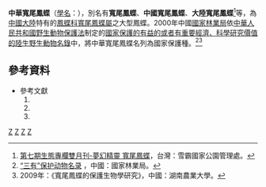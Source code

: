 {{noteTA
|G1=Butterfly
}}
{{Speciesbox 
| taxon = Papilio elwesi
| image = Papilio_elwesi.jpg
| binomial_authority = [[約翰·里奇|Leech]], 1889
| subdivision_ranks = [[變種|異名]]
| subdivision =
* ''Papilio elwesi''<ref>（2008年）：《寬尾鳳蝶屬之親緣關係及保育遺傳研究》，第8頁，台灣：國立臺灣師範大學。</ref>
::Leech, 1889
}}

'''中華寬尾鳳蝶'''（[[學名|學名]]：{{lang|la|''Agehana elwesi''}}），別名有'''寬尾鳳蝶'''、'''中國寬尾鳳蝶'''、'''大陸寬尾鳳蝶'''<ref>[http://www.spnp.gov.tw/Ess/epaPreview.aspx?id=zxfxHDA5dXU%3d 第七期生態專欄雙月刊-夢幻精靈 寬尾鳳蝶]{{Dead link|date=2019年12月 |bot=InternetArchiveBot |fix-attempted=yes }}，台灣：雪霸國家公園管理處。</ref>等，為[[中國大陸|中國大陸]]特有的[[鳳蝶科|鳳蝶科]][[寬尾鳳蝶屬|寬尾鳳蝶屬]]之大型鳳蝶。2000年中國[[國家林業局|國家林業局]]依[[中華人民共和國野生動物保護法|中華人民共和國野生動物保護法]]制定的[[國家保護的有益的或者有重要經濟、科學研究價值的陸生野生動物名錄|國家保護的有益的或者有重要經濟、科學研究價值的陸生野生動物名錄]]中，將中華寬尾鳳蝶名列為國家保護種。<ref>[http://zdx.forestry.gov.cn/portal/bhxh/s/709/content-466654.html “三有”保护动物名录] {{Wayback|url=http://zdx.forestry.gov.cn/portal/bhxh/s/709/content-466654.html |date=20160305051708 }}，中國：國家林業局。</ref><ref>2009年：《寬尾鳳蝶的保護生物學研究》，中國：湖南農業大學。</ref>

== 參考資料 ==
{{reflist}}
* 參考文獻 
*# {{Cite book | author = Yu-Feng Hsu、Ping-Shih Yang | title = 《Systematic Status of Agehana elwesi f. cavaleriei Based on Morphological and Molecular Evidence 》 | location = 台灣 | publisher = Zoological Studies | date = 2009-03 | pages = 48(2):270-279 | ISBN =  | accessdate = 2014-03-21 | url = http://zoolstud.sinica.edu.tw/Journals/48.2/270.pdf | language = en | quote =  | archive-date = 2018-04-06 | archive-url = https://web.archive.org/web/20180406224922/http://zoolstud.sinica.edu.tw/Journals/48.2/270.pdf | dead-url = no }} 
*# {{Cite book | author = 呂至堅 | title = 《寬尾鳳蝶屬之親緣關係及保育遺傳研究》 | location = 台灣 | publisher = 國立臺灣師範大學 | date = 2008 | pages =  | ISBN =  | accessdate = 2014-03-21 | url = http://ndltd.ncl.edu.tw/cgi-bin/gs32/gsweb.cgi/login?o=dnclcdr&s=id=%22096NTNU5105043%22.&searchmode=basic | language = 中文 | quote =  | archive-date = 2014-03-21 | archive-url = https://web.archive.org/web/20140321081733/http://ndltd.ncl.edu.tw/cgi-bin/gs32/gsweb.cgi/login?o=dnclcdr&s=id=%22096NTNU5105043%22.&searchmode=basic | dead-url = no }}
*# {{Cite book | author = 黃國華、李密 | title = 《寬尾鳳蝶的保護生物學研究》 | location = 中國 | publisher = 湖南農業大學 | date = 2009年12月 | pages =  | ISBN =  | accessdate = 2014-03-21 | url = http://wenku.baidu.com/view/5ef0735d3b3567ec102d8ab9.html | language = 中文 | quote =  | archive-date = 2018-10-02 | archive-url = https://web.archive.org/web/20181002011600/https://wenku.baidu.com/view/5ef0735d3b3567ec102d8ab9.html | dead-url = no }}
{{Taxonbar}}
[[Category:1889年描述的昆虫|Z]]
[[Category:鳳蝶屬|Z]]
[[Category:中國蝴蝶|Z]]
[[Category:中国国家三有保护动物|Z]]